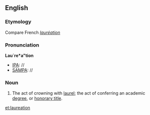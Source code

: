==English==

===Etymology===
Compare French ''[[lauréation]]''
===Pronunciation===
'''Lau`re*a"tion'''
*[[IPA]]: //
*[[SAMPA]]: //
===Noun===
{{infl|en|noun}}

#The act of crowning with [[laurel]]; the act of conferring an academic [[degree]], or [[honorary title]].

[[et:laureation]]